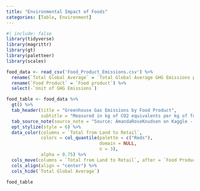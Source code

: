 ```yaml
---
title: "Environmental Impact of Foods"
categories: [Table, Environment]
---
```


```r
#| include: false
library(tidyverse)
library(magrittr)
library(gt)
library(paletteer)
library(scales)
```

```r
food_data <- read_csv('Food_Product_Emissions.csv') %>%
  rename(`Total Global Average` = `Total Global Average GHG Emissions per kg`) %>%
  rename(`Food Product` = `Food product`) %>%
  select(-`Unit of GHG Emissions`)

food_table <- food_data %>% 
  gt() %>%
  tab_header(title = "Greenhouse Gas Emissions by Food Product",
             subtitle = "Measured in kg of CO2 equivalents per kg of food produced") %>%
  tab_source_note(source_note = "Source: AmandaRoseKnudsen on Kaggle - https://www.kaggle.com/datasets/amandaroseknudsen/foodproductemissions") %>%
  opt_stylize(style = 6) %>%
  data_color(columns = `Total from Land to Retail`, 
             colors = col_quantile(palette = c("Reds"),
                                   domain = NULL,
                                   n = 3),
             alpha = 0.75) %>%
  cols_move(columns = `Total from Land to Retail`, after = `Food Product`) %>%
  cols_align(align = "center") %>%
  cols_hide(`Total Global Average`)

food_table
```
